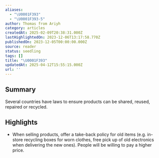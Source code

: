 ```yaml
---
aliases:
  - "\U0001F393"
  - "\U0001F393-5"
author: Thomas from Ariyh
category: articles
createdAt: 2025-02-09T20:38:31.000Z
lastHighlightedOn: 2023-12-06T13:17:58.770Z
publishedOn: 2023-12-05T00:00:00.000Z
source: reader
status: seedling
tags: []
title: "\U0001F393"
updatedAt: 2025-04-12T15:55:15.000Z
url: ''
---
```

## Summary

Several countries have laws to ensure products can be shared, reused, repaired or recycled.

## Highlights

- When selling products, offer a take-back policy for old items (e.g. in-store recycling boxes for worn clothes, free pick up of old electronics when delivering the new ones).
  People will be willing to pay a higher price.
